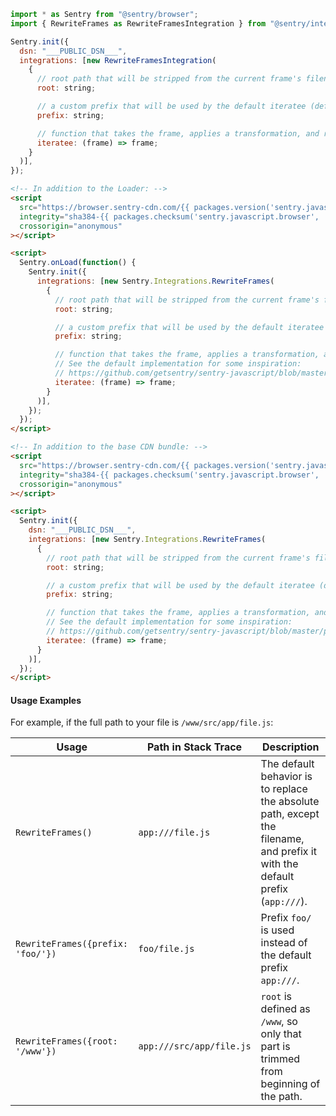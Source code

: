 ```javascript {tabTitle: ESM}
import * as Sentry from "@sentry/browser";
import { RewriteFrames as RewriteFramesIntegration } from "@sentry/integrations";

Sentry.init({
  dsn: "___PUBLIC_DSN___",
  integrations: [new RewriteFramesIntegration(
    {
      // root path that will be stripped from the current frame's filename by the default iteratee if the filename is an absolute path
      root: string;

      // a custom prefix that will be used by the default iteratee (default: `app://`)
      prefix: string;

      // function that takes the frame, applies a transformation, and returns it
      iteratee: (frame) => frame;
    }
  )],
});
```

```html {tabTitle: Loader}
<!-- In addition to the Loader: -->
<script
  src="https://browser.sentry-cdn.com/{{ packages.version('sentry.javascript.browser') }}/rewriteframes.min.js"
  integrity="sha384-{{ packages.checksum('sentry.javascript.browser', 'rewriteframes.min.js', 'sha384-base64') }}"
  crossorigin="anonymous"
></script>

<script>
  Sentry.onLoad(function() {
    Sentry.init({
      integrations: [new Sentry.Integrations.RewriteFrames(
        {
          // root path that will be stripped from the current frame's filename by the default iteratee if the filename is an absolute path
          root: string;

          // a custom prefix that will be used by the default iteratee (default: `app://`)
          prefix: string;

          // function that takes the frame, applies a transformation, and returns it
          // See the default implementation for some inspiration:
          // https://github.com/getsentry/sentry-javascript/blob/master/packages/integrations/src/rewriteframes.ts
          iteratee: (frame) => frame;
        }
      )],
    });
  });
</script>
```

```html {tabTitle: CDN}
<!-- In addition to the base CDN bundle: -->
<script
  src="https://browser.sentry-cdn.com/{{ packages.version('sentry.javascript.browser') }}/rewriteframes.min.js"
  integrity="sha384-{{ packages.checksum('sentry.javascript.browser', 'rewriteframes.min.js', 'sha384-base64') }}"
  crossorigin="anonymous"
></script>

<script>
  Sentry.init({
    dsn: "___PUBLIC_DSN___",
    integrations: [new Sentry.Integrations.RewriteFrames(
      {
        // root path that will be stripped from the current frame's filename by the default iteratee if the filename is an absolute path
        root: string;

        // a custom prefix that will be used by the default iteratee (default: `app://`)
        prefix: string;

        // function that takes the frame, applies a transformation, and returns it
        // See the default implementation for some inspiration:
        // https://github.com/getsentry/sentry-javascript/blob/master/packages/integrations/src/rewriteframes.ts
        iteratee: (frame) => frame;
      }
    )],
  });
</script>
```

#### Usage Examples

For example, if the full path to your file is `/www/src/app/file.js`:

| Usage                             | Path in Stack Trace      | Description                                                                                                                   |
| --------------------------------- | ------------------------ | ----------------------------------------------------------------------------------------------------------------------------- |
| `RewriteFrames()`                 | `app:///file.js`         | The default behavior is to replace the absolute path, except the filename, and prefix it with the default prefix (`app:///`). |
| `RewriteFrames({prefix: 'foo/'})` | `foo/file.js`            | Prefix `foo/` is used instead of the default prefix `app:///`.                                                                |
| `RewriteFrames({root: '/www'})`   | `app:///src/app/file.js` | `root` is defined as `/www`, so only that part is trimmed from beginning of the path.                                         |
